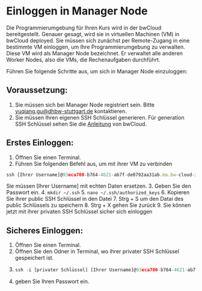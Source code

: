 # Einloggen in Manager Node

Die Programmierumgebung für Ihren Kurs wird in der bwCloud bereitgestellt. 
Genauer gesagt, wird sie in virtuellen Machinen (VM) in bwCloud deployed. 
Sie müssen sich zunächst per Remote-Zugang in eine bestimmte VM einloggen, um Ihre Programmierumgebung zu verwalten. 
Diese VM wird als Manager Node bezeichnet.
Er verwaltet alle anderen Worker Nodes, also die VMs, die Rechenaufgaben durchführt.

Führen Sie folgende Schritte aus, um sich in Manager Node einzuloggen:

## Voraussetzung:
1. Sie müssen sich bei Manager Node registriert sein. Bitte yuqiang.gu@dhbw-stuttgart.de kontaktieren.
2. Sie müssen Ihren eigenen SSH Schlüssel generieren. Für generation SSH Schlüssel sehen Sie die [Anleitung](https://www.bw-cloud.org/en/bwcloud_scope/use) von bwCloud.

## Erstes Einloggen:
1. Öffnen Sie einen Terminal.
2. Führen Sie folgenden Befehl aus, um mit ihrer VM zu verbinden
``` js copy
ssh [Ihrer Username]@93eca700-b764-4621-ab7f-de0792aa31ab.ma.bw-cloud-instance.org
```
   Sie müssen [Ihrer Username] mit echten Daten ersetzen. 
3. Geben Sie den Passwort ein.
4. ```mkdir ~/.ssh```
5. ```nano ~/.ssh/authorized_keys```
6. Kopieren Sie ihrer public SSH Schlüssel in den Datei
7. Strg + S um den Datai des public Schlüssels zu speichern
8. Strg + X gehen Sie zurück
9. Sie können jetzt mit ihrer privaten SSH Schlüssel sicher sich einloggen


## Sicheres Einloggen:
1. Öffnen Sie einen Terminal.
2. Öffnen Sie den Odner in Terminal, wo ihrer privater SSH Schlüssel gespeichert ist.
3. ``` js copy 
   ssh -i [privater Schlüssel] [Ihrer Username]@93eca700-b764-4621-ab7f-de0792aa31ab.ma.bw-cloud-instance.org
   ```
4. geben Sie Ihren Passwort ein.